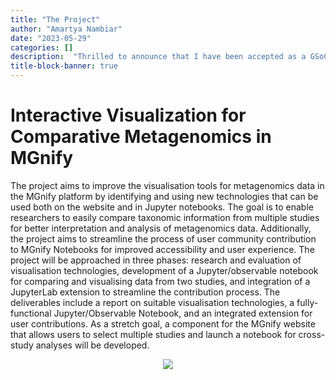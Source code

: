 ```yaml
---
title: "The Project"
author: "Amartya Nambiar"
date: "2023-05-29"
categories: []
description:  "Thrilled to announce that I have been accepted as a GSoC Contributor for the year of 2023 at EBI (European Bioinformatics Institute). I am delighted to share the details of my project."
title-block-banner: true
---
```



# Interactive Visualization for Comparative Metagenomics in MGnify
The project aims to improve the visualisation tools for metagenomics data in the MGnify platform by identifying and using new technologies that can be used both on the website and in Jupyter notebooks. The goal is to enable researchers to easily compare taxonomic information from multiple studies for better interpretation and analysis of metagenomics data. Additionally, the project aims to streamline the process of user community contribution to MGnify Notebooks for improved accessibility and user experience. The project will be approached in three phases: research and evaluation of visualisation technologies, development of a Jupyter/observable notebook for comparing and visualising data from two studies, and integration of a JupyterLab extension to streamline the contribution process. The deliverables include a report on suitable visualisation technologies, a fully-functional Jupyter/Observable Notebook, and an integrated extension for user contributions. As a stretch goal, a component for the MGnify website that allows users to select multiple studies and launch a notebook for cross-study analyses will be developed.
<div style="text-align:center">
![](thumbnail.jpeg)
</div>

